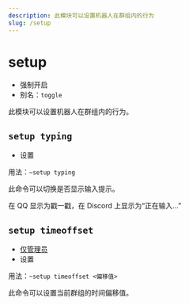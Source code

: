 ```yaml
---
description: 此模块可以设置机器人在群组内的行为
slug: /setup
---
```


# setup

- 强制开启
- 别名：`toggle`

此模块可以设置机器人在群组内的行为。

## `setup typing`

- 设置

用法：`~setup typing`

此命令可以切换是否显示输入提示。

在 QQ 显示为戳一戳，在 Discord 上显示为“正在输入...”

## `setup timeoffset`

- [仅管理员](permissions)
- 设置

用法：`~setup timeoffset <偏移值>`

此命令可以设置当前群组的时间偏移值。
